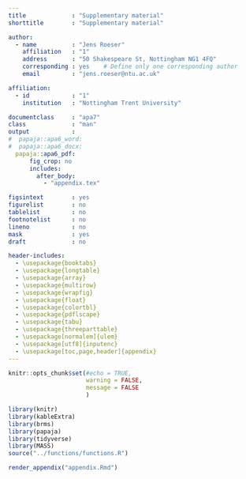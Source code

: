 ```yaml
---
title             : "Supplementary material"
shorttitle        : "Supplementary material"

author: 
  - name          : "Jens Roeser"
    affiliation   : "1"
    address       : "50 Shakespeare St, Nottingham NG1 4FQ"
    corresponding : yes    # Define only one corresponding author
    email         : "jens.roeser@ntu.ac.uk"

affiliation:
  - id            : "1"
    institution   : "Nottingham Trent University"

documentclass     : "apa7"
class             : "man"
output            :
#  papaja::apa6_word:
#  papaja::apa6_docx:
  papaja::apa6_pdf:
      fig_crop: no
      includes:
        after_body: 
          - "appendix.tex"

figsintext        : yes
figurelist        : no
tablelist         : no
footnotelist      : no
lineno            : no
mask              : yes
draft             : no    

header-includes:
  - \usepackage{booktabs}
  - \usepackage{longtable}
  - \usepackage{array}
  - \usepackage{multirow}
  - \usepackage{wrapfig}
  - \usepackage{float}
  - \usepackage{colortbl}
  - \usepackage{pdflscape}
  - \usepackage{tabu}
  - \usepackage{threeparttable}
  - \usepackage[normalem]{ulem}
  - \usepackage[utf8]{inputenc}
  - \usepackage[toc,page,header]{appendix}
---
```


```r
knitr::opts_chunk$set(#echo = TRUE, 
                      warning = FALSE, 
                      message = FALSE
                      )
```


```r
library(knitr)
library(kableExtra)
library(brms)
library(papaja)
library(tidyverse)
library(MASS)
source("../functions/functions.R")
```

```r
render_appendix("appendix.Rmd")
```

